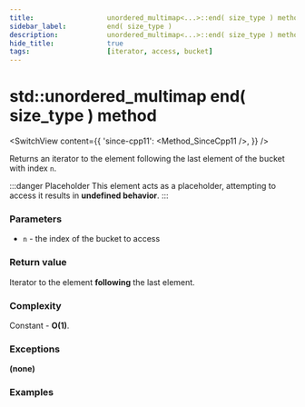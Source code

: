 ```yaml
---
title:					unordered_multimap<...>::end( size_type ) method
sidebar_label:			end( size_type )
description:			unordered_multimap<...>::end( size_type ) method C++ documentation
hide_title:				true
tags:					[iterator, access, bucket]
---
```



<!----------------- Codes ---------------------->

<!-- end( size_type ) -->

# std::unordered_multimap end( size_type ) method

<SwitchView content={{
    'since-cpp11': <Method_SinceCpp11 />,
    }} />

Returns an iterator to the element following the last element of the bucket with index `n`.

:::danger Placeholder
This element acts as a placeholder, attempting to access it results in **undefined behavior**.
:::

### Parameters

 - `n` - the index of the bucket to access

### Return value

Iterator to the element **following** the last element.

### Complexity

Constant - **O(1)**.

### Exceptions

**(none)**

### Examples

<ImproveSection />
